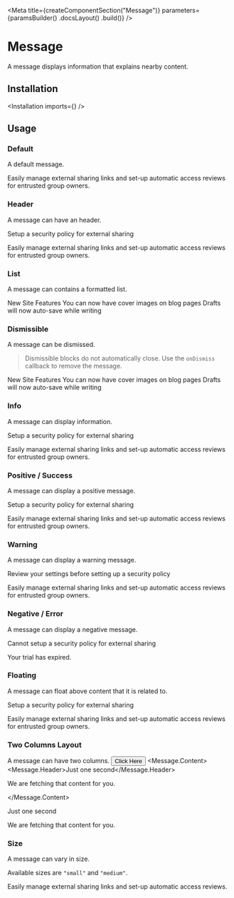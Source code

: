 
<Meta
    title={createComponentSection("Message")}
    parameters={paramsBuilder()
        .docsLayout(<SemanticLayout documentationPath="/collections/message" />)
        .build()}
/>

# Message

A message displays information that explains nearby content.

## Installation

<Installation imports={<Imports />} />

## Usage

### Default

A default message.

<Preview>
    <Story name="default">
        <Message>
            Easily manage external sharing links and set-up automatic access reviews for entrusted group owners.
        </Message>
    </Story>
</Preview>

### Header

A message can have an header.

<Preview>
    <Story name="header">
        <Message>
            <Message.Header>Setup a security policy for external sharing</Message.Header>
            <p>
                Easily manage external sharing links and set-up automatic access reviews for entrusted group owners.
            </p>
        </Message>
    </Story>
</Preview>

### List

A message can contains a formatted list.

<Preview>
    <Story name="list">
        <Message>
            <Message.Header>New Site Features</Message.Header>
            <Message.List>
                <Message.Item>You can now have cover images on blog pages</Message.Item>
                <Message.Item>Drafts will now auto-save while writing</Message.Item>
            </Message.List>
        </Message>
    </Story>
</Preview>

### Dismissible

A message can be dismissed.

>Dismissible blocks do not automatically close. Use the `onDismiss` callback to remove the message.

<Preview>
    <Story name="dismissible">
        <Message onDismiss={noop}>
            <Message.Header>New Site Features</Message.Header>
            <Message.List>
                <Message.Item>You can now have cover images on blog pages</Message.Item>
                <Message.Item>Drafts will now auto-save while writing</Message.Item>
            </Message.List>
        </Message>
    </Story>
</Preview>

### Info

A message can display information.

<Preview>
    <Story name="info">
        <Message info>
            <Message.Header>Setup a security policy for external sharing</Message.Header>
            <p>
                Easily manage external sharing links and set-up automatic access reviews for entrusted group owners.
            </p>
        </Message>
    </Story>
</Preview>

### Positive / Success

A message can display a positive message.

<Preview>
    <Story name="positive success">
        <Message positive>
            <Message.Header>Setup a security policy for external sharing</Message.Header>
            <p>
                Easily manage external sharing links and set-up automatic access reviews for entrusted group owners.
            </p>
        </Message>
    </Story>
</Preview>

### Warning

A message can display a warning message.

<Preview>
    <Story name="warning">
        <Message warning>
            <Message.Header>Review your settings before setting up a security policy</Message.Header>
            <p>
                Easily manage external sharing links and set-up automatic access reviews for entrusted group owners.
            </p>
        </Message>
    </Story>
</Preview>

### Negative / Error

A message can display a negative message.

<Preview>
    <Story name="negative error">
        <Message negative>
            <Message.Header>Cannot setup a security policy for external sharing</Message.Header>
            <p>
                Your trial has expired.
            </p>
        </Message>
    </Story>
</Preview>

### Floating

A message can float above content that it is related to.

<Preview>
    <Story name="floating">
        <Message floating>
            <Message.Header>
                Setup a security policy for external sharing
            </Message.Header>
            <p>
                Easily manage external sharing links and set-up automatic access reviews
                for entrusted group owners.
            </p>
        </Message>
    </Story>
</Preview>

### Two Columns Layout

A message can have two columns.
<Preview>
    <Story name="left aligned">
        <Message icon>
            <Button>Click Here</Button>
            <Message.Content>
                <Message.Header>Just one second</Message.Header>
                <p>We are fetching that content for you.</p>
            </Message.Content>
        </Message>
    </Story>
</Preview>

<Preview>
    <Story name="right aligned">
        <Message icon>
            <Message.Content>
                <Message.Header>Just one second</Message.Header>
                <p>We are fetching that content for you.</p>
            </Message.Content>
            <InfoIcon className="w10 h10" />
        </Message>
    </Story>
</Preview>

### Size

A message can vary in size.

Available sizes are `"small"` and `"medium"`.

<Preview>
    <Story name="size">
        <Message size="small">
            <p className="fw6">
                Easily manage external sharing links and set-up automatic access reviews.
            </p>
        </Message>
    </Story>
</Preview>

